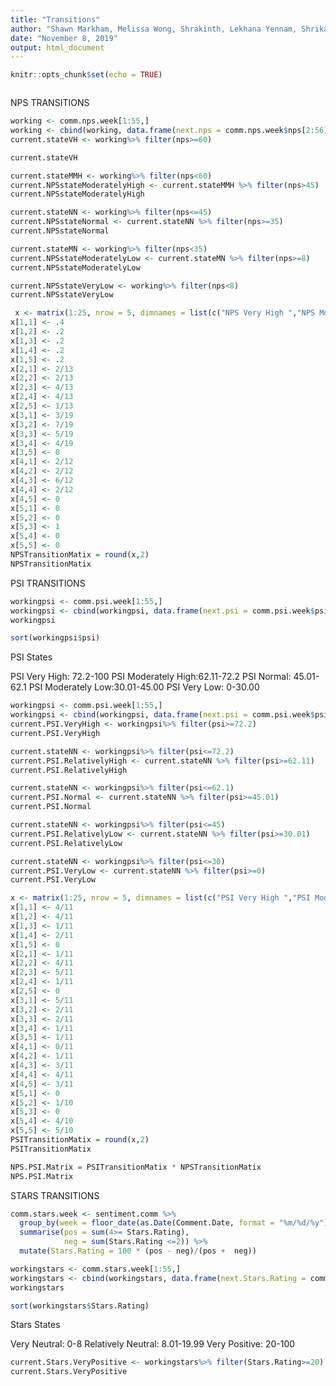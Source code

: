 ```yaml
---
title: "Transitions"
author: "Shawn Markham, Melissa Wong, Shrakinth, Lekhana Yennam, Shrikanth"
date: "November 8, 2019"
output: html_document
---
```


```r
knitr::opts_chunk$set(echo = TRUE)
```
```r
```

NPS TRANSITIONS

```r
working <- comm.nps.week[1:55,]
working <- cbind(working, data.frame(next.nps = comm.nps.week$nps[2:56]))
current.stateVH <- working%>% filter(nps>=60)

current.stateVH
```


```r
current.stateMMH <- working%>% filter(nps<60)
current.NPSstateModeratelyHigh <- current.stateMMH %>% filter(nps>45)
current.NPSstateModeratelyHigh 
```

```r
current.stateNN <- working%>% filter(nps<=45)
current.NPSstateNormal <- current.stateNN %>% filter(nps>=35)
current.NPSstateNormal
```

```r
current.stateMN <- working%>% filter(nps<35)
current.NPSstateModeratelyLow <- current.stateMN %>% filter(nps>=8)
current.NPSstateModeratelyLow
```


```r
current.NPSstateVeryLow <- working%>% filter(nps<8)
current.NPSstateVeryLow 
```



```r
 x <- matrix(1:25, nrow = 5, dimnames = list(c("NPS Very High ","NPS Moderately High","NPS Normal","NPS Moderately Low","NPS Very Low"), c("NPS Very High ","NPS Moderately High","NPS Normal","NPS Moderately Low","NPS Very Low")))
x[1,1] <- .4
x[1,2] <- .2
x[1,3] <- .2
x[1,4] <- .2
x[1,5] <- .2
x[2,1] <- 2/13
x[2,2] <- 2/13
x[2,3] <- 4/13
x[2,4] <- 4/13
x[2,5] <- 1/13
x[3,1] <- 3/19
x[3,2] <- 7/19
x[3,3] <- 5/19
x[3,4] <- 4/19
x[3,5] <- 0
x[4,1] <- 2/12
x[4,2] <- 2/12
x[4,3] <- 6/12
x[4,4] <- 2/12
x[4,5] <- 0
x[5,1] <- 0
x[5,2] <- 0
x[5,3] <- 1
x[5,4] <- 0
x[5,5] <- 0
NPSTransitionMatix = round(x,2)
NPSTransitionMatix

```



PSI TRANSITIONS



```r
workingpsi <- comm.psi.week[1:55,]
workingpsi <- cbind(workingpsi, data.frame(next.psi = comm.psi.week$psi[2:56]))
workingpsi
```

```r
sort(workingpsi$psi)
```

PSI States

PSI Very High: 72.2-100
PSI Moderately High:62.11-72.2
PSI Normal: 45.01-62.1
PSI Moderately Low:30.01-45.00
PSI Very Low: 0-30.00


```r
workingpsi <- comm.psi.week[1:55,]
workingpsi <- cbind(workingpsi, data.frame(next.psi = comm.psi.week$psi[2:56]))
current.PSI.VeryHigh <- workingpsi%>% filter(psi>=72.2)
current.PSI.VeryHigh
```

```r
current.stateNN <- workingpsi%>% filter(psi<=72.2)
current.PSI.RelativelyHigh <- current.stateNN %>% filter(psi>=62.11)
current.PSI.RelativelyHigh
```

```r
current.stateNN <- workingpsi%>% filter(psi<=62.1)
current.PSI.Normal <- current.stateNN %>% filter(psi>=45.01)
current.PSI.Normal
```

```r
current.stateNN <- workingpsi%>% filter(psi<=45)
current.PSI.RelativelyLow <- current.stateNN %>% filter(psi>=30.01)
current.PSI.RelativelyLow
```

```r
current.stateNN <- workingpsi%>% filter(psi<=30)
current.PSI.VeryLow <- current.stateNN %>% filter(psi>=0)
current.PSI.VeryLow
```
```r
x <- matrix(1:25, nrow = 5, dimnames = list(c("PSI Very High ","PSI Moderately High","PSI Normal","PSI Moderately Low","PSI Very Low"), c("PSI Very High ","PSI Moderately High","PSI Normal","PSI Moderately Low","PSI Very Low")))
x[1,1] <- 4/11
x[1,2] <- 4/11
x[1,3] <- 1/11
x[1,4] <- 2/11
x[1,5] <- 0
x[2,1] <- 1/11
x[2,2] <- 4/11
x[2,3] <- 5/11
x[2,4] <- 1/11
x[2,5] <- 0
x[3,1] <- 5/11
x[3,2] <- 2/11
x[3,3] <- 2/11
x[3,4] <- 1/11
x[3,5] <- 1/11
x[4,1] <- 0/11
x[4,2] <- 1/11
x[4,3] <- 3/11
x[4,4] <- 4/11
x[4,5] <- 3/11
x[5,1] <- 0
x[5,2] <- 1/10
x[5,3] <- 0
x[5,4] <- 4/10
x[5,5] <- 5/10
PSITransitionMatix = round(x,2)
PSITransitionMatix
```


```r
NPS.PSI.Matrix = PSITransitionMatix * NPSTransitionMatix
NPS.PSI.Matrix

```



STARS TRANSITIONS

```r
comm.stars.week <- sentiment.comm %>%
  group_by(week = floor_date(as.Date(Comment.Date, format = "%m/%d/%y"), unit = "week")) %>%
  summarise(pos = sum(4>= Stars.Rating),
            neg = sum(Stars.Rating <=2)) %>%
  mutate(Stars.Rating = 100 * (pos - neg)/(pos +  neg))
```


```r
workingstars <- comm.stars.week[1:55,]
workingstars <- cbind(workingstars, data.frame(next.Stars.Rating = comm.stars.week$Stars.Rating[2:56]))
workingstars
```
```r
sort(workingstars$Stars.Rating)
```


Stars States

Very Neutral: 0-8
Relatively Neutral: 8.01-19.99
Very Positive: 20-100



```r
current.Stars.VeryPositive <- workingstars%>% filter(Stars.Rating>=20)
current.Stars.VeryPositive
```

